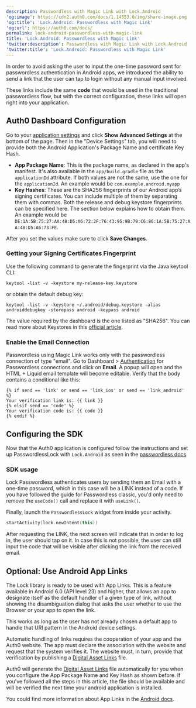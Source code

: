 ```yaml
---
description: Passwordless with Magic Link with Lock.Android
'og:image': https://cdn2.auth0.com/docs/1.14553.0/img/share-image.png
'og:title': 'Lock.Android: Passwordless with Magic Link'
'og:url': https://auth0.com/docs/
permalink: lock-android-passwordless-with-magic-link
title: 'Lock.Android: Passwordless with Magic Link'
'twitter:description': Passwordless with Magic Link with Lock.Android
'twitter:title': 'Lock.Android: Passwordless with Magic Link'
---
```

In order to avoid asking the user to input the one-time password sent for <Tooltip tip="Passwordless: Form of authentication that does not rely on a password as the first factor." cta="View Glossary" href="/docs/glossary?term=passwordless">passwordless</Tooltip> authentication in Android apps, we introduced the ability to send a link that the user can tap to login without any manual input involved.

These links include the same **code** that would be used in the traditional passwordless flow, but with the correct configuration, these links will open right into your application.

## Auth0 Dashboard Configuration

Go to your [application settings](https://manage.auth0.com/#/applications/{yourClientId}/settings) and click **Show Advanced Settings** at the bottom of the page. Then in the "Device Settings" tab, you will need to provide both the Android Application's Package Name and certificate Key Hash.

* **App Package Name**: This is the package name, as declared in the app's manifest. It's also available in the `app/build.gradle` file as the `applicationId` attribute. If both values are not the same, use the one for the `applicationId`. An example would be `com.example.android.myapp`
* **Key Hashes**: These are the SHA256 fingerprints of our Android app’s signing certificates. You can include multiple of them by separating them with commas. Both the release and debug keystore fingerprints can be specified here. The section below explains how to obtain them. An example would be `DE:1A:5B:75:27:AA:48:D5:A6:72:2F:76:43:95:9B:79:C6:86:1A:5B:75:27:AA:48:D5:A6:73:FE`.

After you set the values make sure to click **Save Changes**.

### Getting your Signing Certificates Fingerprint

Use the following command to generate the fingerprint via the Java keytool CLI:

`keytool -list -v -keystore my-release-key.keystore`

or obtain the default debug key:

`keytool -list -v -keystore ~/.android/debug.keystore -alias androiddebugkey -storepass android -keypass android`

The value required by the dashboard is the one listed as "SHA256". You can read more about Keystores in this [official article](https://developer.android.com/studio/publish/app-signing).

### Enable the Email Connection

Passwordless using Magic Link works only with the passwordless connection of type "email". Go to Dashboard > [Authentication](https://manage.auth0.com/#/applications/authentication) for Passwordless connections and click on **Email**. A popup will open and the HTML + Liquid email template will become editable. Verify that the body contains a conditional like this:

```liquid lines
{% if send == 'link' or send == 'link_ios' or send == 'link_android' %}
Your verification link is: {{ link }}
{% elsif send == 'code' %}
Your verification code is: {{ code }}
{% endif %}
```

## Configuring the SDK

Now that the Auth0 application is configured follow the instructions and set up PasswordlessLock with `Lock.Android` as seen in the [passwordless docs](/docs/libraries/lock-android/lock-android-passwordless).

### SDK usage

Lock Passwordless authenticates users by sending them an Email with a one-time password, which in this case will be a LINK instead of a code. If you have followed the guide for Passwordless classic, you'd only need to remove the `useCode()` call and replace it with `useLink()`.

Finally, launch the `PasswordlessLock` widget from inside your activity.

```kotlin lines
startActivity(lock.newIntent(this))
```

After requesting the LINK, the next screen will indicate that in order to log in, the user should tap on it. In case this is not possible, the user can still input the code that will be visible after clicking the link from the received email.

## Optional: Use Android App Links

The Lock library is ready to be used with App Links. This is a feature available in Android 6.0 (API level 23) and higher, that allows an app to designate itself as the default handler of a given type of link, without showing the disambiguation dialog that asks the user whether to use the Browser or your app to open the link.

This works as long as the user has not already chosen a default app to handle that URI pattern in the Android device settings.

Automatic handling of links requires the cooperation of your app and the Auth0 website. The app must declare the association with the website and request that the system verifies it. The website must, in turn, provide that verification by publishing a [Digital Asset Links](https://developers.google.com/digital-asset-links/) file.

Auth0 will generate the [Digital Asset Links](https://developers.google.com/digital-asset-links/) file automatically for you when you configure the App Package Name and Key Hash as shown before. If you've followed all the steps in this article, the file should be available and will be verified the next time your android application is installed.

You could find more information about App Links in the [Android docs](https://developer.android.com/training/app-links/index.html).
